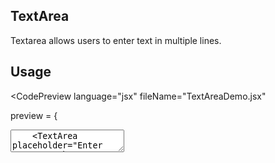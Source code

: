 
## TextArea

Textarea allows users to enter text in multiple lines.

## Usage

<CodePreview language="jsx" fileName="TextAreaDemo.jsx"

preview = {
  <div style={{display:"flex", flexDirection: "column", alignItems:"center", justifyContetn:"center", flexWrap:"wrap", gap:"1rem"}} >
    <TextArea placeholder="Enter your text here..." variant="" />
    <TextArea placeholder="Enter your text here..." variant="info" />
    <TextArea placeholder="Enter your text here..." variant="success" />
    <TextArea placeholder="Enter your text here..." variant="error" />
    <TextArea placeholder="Enter your text here..." variant="warning" />
    <TextArea placeholder="Enter your text here..." variant="disabled" />
  </div>
}

code ={`import {TextArea} from "@components/TextArea/TextArea";

function TextAreaDemo() {
  return (
    {/* variants are arranged in order as shown in the preview*/}
    <TextArea placeholder="Enter your text here..." variant="" />
    <TextArea placeholder="Enter your text here..." variant="info" />
    <TextArea placeholder="Enter your text here..." variant="success" />
    <TextArea placeholder="Enter your text here..." variant="error" />
    <TextArea placeholder="Enter your text here..." variant="warning" />
    <TextArea placeholder="Enter your text here..." variant="disabled" />
  );
}`}

/>

## Props

| Prop          | Type                                                | Default                     | Description                                                                                   |
| ------------- | --------------------------------------------------- | --------------------------- | --------------------------------------------------------------------------------------------- |
| `placeholder` | `string`                                            | `"Enter your text here..."` | Placeholder text when the textarea is empty.                                                  |
| `className`   | `string`                                            | -                           | Additional CSS classes for customization.                                                     |
| `value`       | `string`                                            | -                           | The current value of the textarea.                                                            |
| `variant`     | `TextAreaVaraints` (enum)                           | `""`                        | Variant style of the textarea.                                                                |
| `...props`    | `React.TextareaHTMLAttributes<HTMLTextAreaElement>` | -                           | Any additional props accepted by HTML `textarea` element (e.g., `onChange`, `onFocus`, etc.). |

## Variants

| Variant    | Description                                                                     | Classes Used                                                                           |
| ---------- | ------------------------------------------------------------------------------- | -------------------------------------------------------------------------------------- |
| `info`     | Adds a blue border and focus outline.                                           | `border border-sky-300 focus:outline focus:outline-sky-500 focus:outline-offset-4`     |
| `success`  | Adds a green border and focus outline.                                          | `border border-teal-300 focus:outline focus:outline-teal-500 focus:outline-offset-4`   |
| `warning`  | Adds an amber border and focus outline.                                         | `border border-amber-300 focus:outline focus:outline-amber-500 focus:outline-offset-4` |
| `error`    | Adds a red border and focus outline.                                            | `border border-red-300 focus:outline focus:outline-red-500 focus:outline-offset-4`     |
| `disabled` | Renders the textarea as disabled with reduced opacity and different text color. | `bg-white border text-gray-800 opacity-50 cursor-not-allowed`                          |
| `none`     | Default state with no additional styling applied.                               | -                                                                                      |
